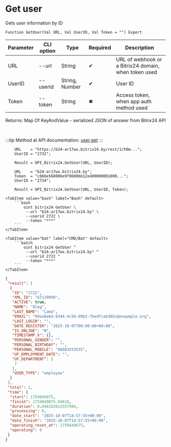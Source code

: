 ﻿---
sidebar_position: 2
description: Get user and other functions to work with Bitrix24 in the Open Integration Package, a free open-source integration library for 1C:Enterprise 8, OneScript and CLI
keywords: [1C, 1С, 1С:Enterprise, 1С:Enterprise 8.3, API, Integration, Services, Exchange, OneScript, CLI, Bitrix24]
---


# Get user
 Gets user information by ID



`Function GetUser(Val URL, Val UserID, Val Token = "") Export`

  | Parameter | CLI option | Type | Required | Description |
  |-|-|-|-|-|
  | URL | --url | String | &#x2714; | URL of webhook or a Bitrix24 domain, when token used |
  | UserID | --userid | String, Number | &#x2714; | User ID |
  | Token | --token | String | &#x2716; | Access token, when app auth method used |

  
  Returns:  Map Of KeyAndValue - serialized JSON of answer from Bitrix24 API

<br/>

:::tip
Method at API documentation: [user.get](https://dev.1c-bitrix.ru/rest_help/users/user_get.php)
:::
<br/>


```bsl title="1C:Enterprise/OneScript code example"
    URL    = "https://b24-ar17wx.bitrix24.by/rest/1/h0m...";
    UserID = "2732";

    Result = OPI_Bitrix24.GetUser(URL, UserID);

    URL    = "b24-ar17wx.bitrix24.by";
    Token  = "c866e568006e9f06006b12e400000001000...";
    UserID = "2734";

    Result = OPI_Bitrix24.GetUser(URL, UserID, Token);
```
 

 <Tabs>
  
    <TabItem value="bash" label="Bash" default>
        ```bash
            oint bitrix24 GetUser \
             --url "b24-ar17wx.bitrix24.by" \
             --userid 2722 \
             --token "***"
        ```
    </TabItem>
  
    <TabItem value="bat" label="CMD/Bat" default>
        ```batch
            oint bitrix24 GetUser ^
             --url "b24-ar17wx.bitrix24.by" ^
             --userid 2722 ^
             --token "***"
        ```
    </TabItem>
</Tabs>


```json title="Result"
{
 "result": [
  {
   "ID": "2722",
   "XML_ID": "67129990",
   "ACTIVE": true,
   "NAME": "Oleg",
   "LAST_NAME": "Lama",
   "EMAIL": "99aa8e64-8344-4c56-89b2-7bedfcab305c@exepmple.org",
   "LAST_LOGIN": "",
   "DATE_REGISTER": "2025-10-07T00:00:00+00:00",
   "IS_ONLINE": "N",
   "TIMESTAMP_X": {},
   "PERSONAL_GENDER": "",
   "PERSONAL_BIRTHDAY": "",
   "PERSONAL_MOBILE": "88003553535",
   "UF_EMPLOYMENT_DATE": "",
   "UF_DEPARTMENT": [
    7
   ],
   "USER_TYPE": "employee"
  }
 ],
 "total": 1,
 "time": {
  "start": 1759849075,
  "finish": 1759849075.94618,
  "duration": 0.946182012557984,
  "processing": 0,
  "date_start": "2025-10-07T14:57:55+00:00",
  "date_finish": "2025-10-07T14:57:55+00:00",
  "operating_reset_at": 1759849675,
  "operating": 0
 }
}
```
